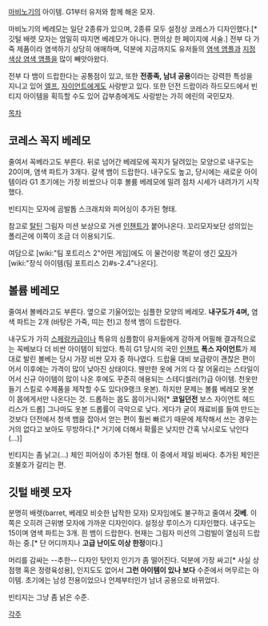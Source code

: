 [[마비노기]]의 아이템. G1부터 유저와 함께 해온 모자.

마비노기의 베레모는 일단 2종류가 있으며, 2종류 모두 설정상 코레스가 디자인했다.[* 깃털 배렛 모자는 엄밀히 따지면 베레모가 아니다. 편의상 한 페이지에 서술.] 전부 다 가죽 제품이라 염색하기 상당히 애매하며, 덕분에 지금까지도 유저들의 [[염색 앰플]]과 [[지정 색상 염색 앰플]]을 많이 빼앗아왔다.

전부 다 뱀이 드랍한다는 공통점이 있고, 또한 '''전종족, 남녀 공용'''이라는 강력한 특성을 지니고 있어 [[엘프]], [[자이언트]]에게도 사랑받고 있다. 또한 던전 드랍이라 하드모드에서 빈티지 아이템을 획득할 수도 있어 갑부층에게도 사랑받는 가히 에린의 국민모자.

[[목차]]

== 코레스 꼭지 베레모 ==
줄여서 꼭베라고도 부른다. 뒤로 넘어간 베레모에 꼭지가 달려있는 모양으로 내구도는 20이며, 염색 파트가 3개다. 갈색 뱀이 드랍한다. 
내구도도 높고, 당시에는 새로운 아이템이라 G1 초기에는 가장 비쌌으나 이후 볼륨 베레모에 밀려 점차 시세가 내려가기 시작했다.

빈티지는 모자에 곰발톱 스크래치와 피어싱이 추가된 형태.

참고로 [[탈틴]] 그림자 미션 보상으로 거센 [[인챈트]]가 붙어나온다.  꼬리모자보단 성의있는 폴리곤에 이쪽이 조금 더 이용되기도.

여담으로 [wiki:"팀 포트리스 2"어떤 게임]에도 이 물건이랑 똑같이 생긴 [http://wiki.teamfortress.com/wiki/Glengarry_Bonnet 모자]가 [wiki:"장식 아이템(팀 포트리스 2)#s-2.4"나온다]. 

== 볼륨 베레모 ==
줄여서 볼베라고도 부른다. 옆으로 기울어있는 심플한 모양의 베레모. '''내구도가 4며,''' 염색 파트는 2개 (바탕은 가죽, 띠는 천)고 청색 뱀이 드랍한다.

내구도가 가히 [[스페랑카]]급이나 특유의 심플함이 유저들에게 강하게 어필해 결과적으로는 꼭베보다 더 비싼 아이템이 되었다. 특히 G1 당시의 국민 [[인챈트]] '''폭스 자이언트'''가 제대로 발린 볼베는 당시 가장 비싼 모자 중 하나였다. 드랍율 대비 보급량이 괜찮은 편이어서 이후에는 가격이 많이 낮아진 상태이다. 웬만한 옷에 거의 다 잘 어울리는 스타일이어서 신규 아이템이 많이 나온 후에도 꾸준히 애용되는 스테디셀러(?)급 아이템.
천옷만들기 스킬로 수제품을 제작할 수도 있다(9랭크 옷본). 하지만 문제는 볼륨 베레모 옷본이 몹에게서만 나온다는 것. 드롭하는 몹도 몹이거니와[* '''코일던전''' 보스 자이언트 헤드리스가 드롭] 그나마도 옷본 드롭률이 극악으로 낮다. 게다가 굳이 재료비를 들여 만드는 것보다 던전에서 청색 뱀을 잡아서 얻는 편이 훨씬 빠르기 때문에 제작해서 쓰는 경우는 거의 없다고 보아도 무방하다.[* 거기에 더해서 확률은 낮지만 간혹 낚시로도 낚인다(…)]

빈티지는 좀 낡고(…) 체인 피어싱이 추가된 형태. 이 중에서 제일 비싸다. 추가된 체인은 호불호가 갈리는 편.

== 깃털 배렛 모자 ==
분명히 배렛(barret, 베레모 비슷한 납작한 모자) 모자임에도 불구하고 줄여서 '''깃베'''. 이쪽은 오히려 근위병 모자에 가까운 디자인이다. 설정상 루이스가 디자인했다. 내구도는 15이며 염색 파트는 3개. 흰 뱀이 드랍한다. 현재는 그림자 미션의 그럼빌이 열심히 드랍하는 중.[* 단 어디까지나 '''고급 난이도 이상 한정'''이다.]

머리를 감싸는 --추한-- 디자인 탓인지 인기가 좀 떨어진다. 덕분에 가장 싸고[* 사실 상점행 혹은 정령육성용], 인지도도 없어서 '''그런 아이템이 있나 보다''' 수준에서 머무르는 아이템. 초기에는 남성 전용이었으나 언제부터인가 남녀 공용으로 바뀌었다.

빈티지는 그냥 좀 낡은 수준.

[[각주]]
